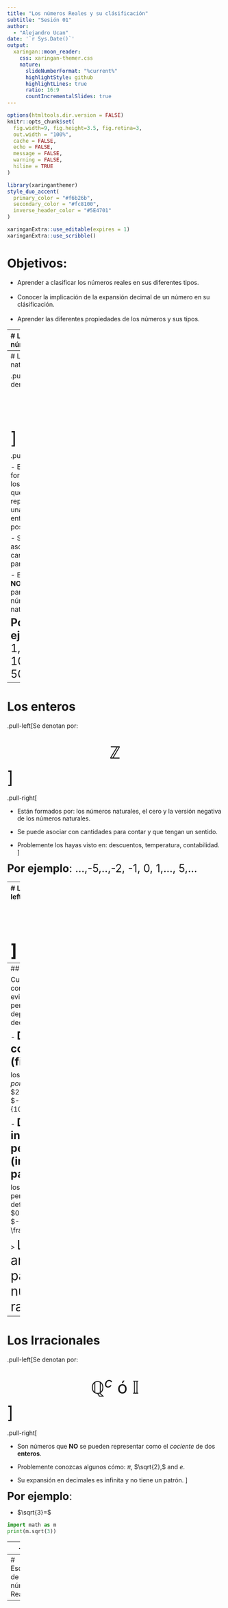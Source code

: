 ```yaml
---
title: "Los números Reales y su clásificación"
subtitle: "Sesión 01"  
author: 
  - "Alejandro Ucan"
date: '`r Sys.Date()`'
output:
  xaringan::moon_reader:
    css: xaringan-themer.css
    nature:
      slideNumberFormat: "%current%"
      highlightStyle: github
      highlightLines: true
      ratio: 16:9
      countIncrementalSlides: true
---
```


```r
options(htmltools.dir.version = FALSE)
knitr::opts_chunk$set(
  fig.width=9, fig.height=3.5, fig.retina=3,
  out.width = "100%",
  cache = FALSE,
  echo = FALSE,
  message = FALSE, 
  warning = FALSE,
  hiline = TRUE
)
```

```r
library(xaringanthemer)
style_duo_accent(
  primary_color = "#f6b26b",
  secondary_color = "#fc8100",
  inverse_header_color = "#5E4701"
)
```

```r
xaringanExtra::use_editable(expires = 1)
xaringanExtra::use_scribble()
```
# Objetivos:

 * Aprender a clasificar los números reales en sus diferentes tipos. <br/> <br/>
 * Conocer la implicación de la expansión decimal de un número en su clásificación. <br/> <br/>
 * Aprender las diferentes propiedades de los números y sus tipos.

---
# Los números:

Los sistema números __reales__ al conjunto de números que trabajamos comúnmente y dos operaciones (la _suma_ y la _multiplicación_). 
<br/> <br/>
.pull-left[Se denotan por:
<br/> <br/> 
<span style="font-size:40px"> $$\mathbb{R}$$
]

.pull-right[  Algunas implicaciones:

- Son la base de la aritmética.

- Se usan en álgebra y cursos superiores.

- Son la base de nuestros sistemas de medición.
]

---
# Los naturales

.pull-left[Se denotan por:
<br/> <br/> 
<span style="font-size:40px"> $$\mathbb{N}$$
]

.pull-right[

- Están formados por los números que representan una cantidad entera y positiva. 

- Se puede asociar con cantidades para contar.

- El cero (0) __NO__ forma parte de los número naturales.
]

<span style="font-size:25px"> __Por ejemplo__: 1, 2, ..., 10,..., 500,...

---
# Los enteros

.pull-left[Se denotan por:
<br/> <br/> 
<span style="font-size:40px"> $$\mathbb{Z}$$
]

.pull-right[

- Están formados por: los números naturales, el cero y la versión negativa de los números naturales.

- Se puede asociar con cantidades para contar y que tengan un sentido.

- Problemente los hayas visto en: descuentos, temperatura, contabilidad.
]

<span style="font-size:25px"> __Por ejemplo__: ...,-5,..,-2, -1, 0, 1,..., 5,...

---
# Los racionales
.pull-left[Se denotan por:
<br/> <br/> 
<span style="font-size:40px"> $$\mathbb{Q}$$
]

.pull-right[

- Son números que se pueden representar como el _cociente_ de dos __enteros__.

- Asociadas con cantidades fraccionarias ya sean positivas o negativas.

- Problemente los hayas visto en: el super.

- Dado que podemos tomar la fracción $a/1=a$ podemos decir que cualquier natural y entero es un racional. (__ Contiene a $\mathbb{N}$ y a $\mathbb{Z}.$__)
]

<span style="font-size:25px"> __Por ejemplo__: ...,-5/3,..,-2/11, -1/3, 0, 1,..., 5/33,...
---
## Los decimales:

Cuando tenemos números con decimales no es tan evidente donde clasificarlos, pero esta clasificación depende de la _forma_ de sus decimales.

- <span style="font-size:25px"> __Decimales conmensurables (finitos):__

los decimales tienen un fin, _por ejemplo:_ $2.36=\frac{236}{100},$ $-0.003251=-\frac{3251}{1000000}$.

- <span style="font-size:25px"> __Decimales inconmensurables periódicos (infinitos con un patrón):__

los decimales no tiene un fin, pero tienen un patrón bien definido, _por ejemplo:_ $0.333...=\frac{1}{3},$ y $-0.549549549549...=-\frac{61}{111}.$

> <span style="font-size:30px"> Los dos anteriores son parte de los números racionales.

---
# Los Irracionales

.pull-left[Se denotan por:
<br/> <br/> 
<span style="font-size:40px"> $$\mathbb{Q}^c\mbox{ ó }\mathbb{I}$$
]

.pull-right[

- Son números que __NO__ se pueden representar como el _cociente_ de dos __enteros__.

- Problemente conozcas algunos cómo: $\pi,$ $\sqrt{2},$ and $e$.

- Su expansión en decimales es infinita y no tiene un patrón.
]

<span style="font-size:25px"> __Por ejemplo__:

- $\sqrt{3}=$
```python
import math as m
print(m.sqrt(3))

```
---
- $\pi=$
```python
import math as m
print(m.pi)

```

- $e=$
```python
import math as m
print(m.e)

```

---
# Esquema de los números Reales:


---




